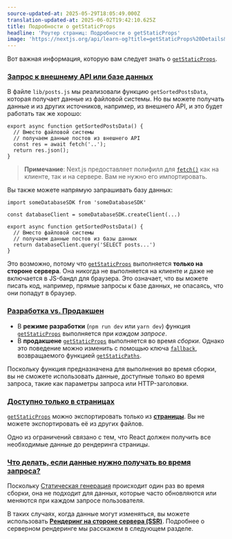 ```yaml
---
source-updated-at: 2025-05-29T18:05:49.000Z
translation-updated-at: 2025-06-02T19:42:10.625Z
title: Подробности о getStaticProps
headline: 'Роутер страниц: Подробности о getStaticProps'
image: 'https://nextjs.org/api/learn-og?title=getStaticProps%20Details&amp;chapter=26'
---
```


Вот важная информация, которую вам следует знать о [`getStaticProps`](/docs/basic-features/data-fetching#getstaticprops-static-generation).

### [Запрос к внешнему API или базе данных](#fetch-external-api-or-query-database)

В файле `lib/posts.js` мы реализовали функцию `getSortedPostsData`, которая получает данные из файловой системы. Но вы можете получать данные и из других источников, например, из внешнего API, и это будет работать так же хорошо:

```
export async function getSortedPostsData() {
  // Вместо файловой системы
  // получаем данные постов из внешнего API
  const res = await fetch('..');
  return res.json();
}
```

> **Примечание**: Next.js предоставляет полифилл для [`fetch()`](/docs/basic-features/supported-browsers-features) как на клиенте, так и на сервере. Вам не нужно его импортировать.

Вы также можете напрямую запрашивать базу данных:

```
import someDatabaseSDK from 'someDatabaseSDK'
 
const databaseClient = someDatabaseSDK.createClient(...)
 
export async function getSortedPostsData() {
  // Вместо файловой системы
  // получаем данные постов из базы данных
  return databaseClient.query('SELECT posts...')
}
```

Это возможно, потому что [`getStaticProps`](/docs/basic-features/data-fetching#getstaticprops-static-generation) выполняется **только на стороне сервера**. Она никогда не выполняется на клиенте и даже не включается в JS-бандл для браузера. Это означает, что вы можете писать код, например, прямые запросы к базе данных, не опасаясь, что они попадут в браузер.

### [Разработка vs. Продакшен](#development-vs-production)

*   В **режиме разработки** (`npm run dev` или `yarn dev`) функция [`getStaticProps`](/docs/basic-features/data-fetching#getstaticprops-static-generation) выполняется при _каждом запросе_.
*   В **продакшене** [`getStaticProps`](/docs/basic-features/data-fetching#getstaticprops-static-generation) выполняется во время _сборки_. Однако это поведение можно изменить с помощью ключа [`fallback`](/docs/api-reference/data-fetching/get-static-paths#fallback-false), возвращаемого функцией [`getStaticPaths`](/docs/basic-features/data-fetching#getstaticpaths-static-generation).

Поскольку функция предназначена для выполнения во время сборки, вы не сможете использовать данные, доступные только во время запроса, такие как параметры запроса или HTTP-заголовки.

### [Доступно только в страницах](#only-allowed-in-a-page)

[`getStaticProps`](/docs/basic-features/data-fetching#getstaticprops-static-generation) можно экспортировать только из [**страницы**](/docs/basic-features/pages). Вы не можете экспортировать её из других файлов.

Одно из ограничений связано с тем, что React должен получить все необходимые данные до рендеринга страницы.

### [Что делать, если данные нужно получать во время запроса?](#what-if-i-need-to-fetch-data-at-request-time)

Поскольку [Статическая генерация](/docs/basic-features/pages#static-generation-recommended) происходит один раз во время сборки, она не подходит для данных, которые часто обновляются или меняются при каждом запросе пользователя.

В таких случаях, когда данные могут изменяться, вы можете использовать [**Рендеринг на стороне сервера (SSR)**](/docs/basic-features/pages#server-side-rendering). Подробнее о серверном рендеринге мы расскажем в следующем разделе.